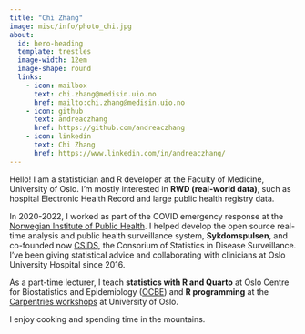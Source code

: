 ```yaml
---
title: "Chi Zhang"
image: misc/info/photo_chi.jpg
about:
  id: hero-heading
  template: trestles
  image-width: 12em
  image-shape: round
  links:
    - icon: mailbox
      text: chi.zhang@medisin.uio.no
      href: mailto:chi.zhang@medisin.uio.no
    - icon: github
      text: andreaczhang
      href: https://github.com/andreaczhang
    - icon: linkedin
      text: Chi Zhang
      href: https://www.linkedin.com/in/andreaczhang/
---
```


::: {#hero-heading}

Hello! I am a statistician and R developer at the Faculty of Medicine, University of Oslo. I'm mostly interested in **RWD (real-world data)**, such as hospital Electronic Health Record and large public health registry data. 

In 2020-2022, I worked as part of the COVID emergency response at the [Norwegian Institute of Public Health](https://www.fhi.no/en/). I helped develop the open source real-time analysis and public health surveillance system, **Sykdomspulsen**, and co-founded now [CSIDS](https://www.csids.no), the Consorium of Statistics in Disease Surveillance. I've been giving statistical advice and collaborating with clinicians at Oslo University Hospital since 2016.

As a part-time lecturer, I teach **statistics with R and Quarto** at Oslo Centre for Biostatistics and Epidemiology ([OCBE](https://www.med.uio.no/imb/english/research/centres/ocbe/)) and **R programming** at the [Carpentries workshops](https://www.ub.uio.no/english/libraries/dsc/carpentry-uio/) at University of Oslo.


I enjoy cooking and spending time in the mountains.
:::
